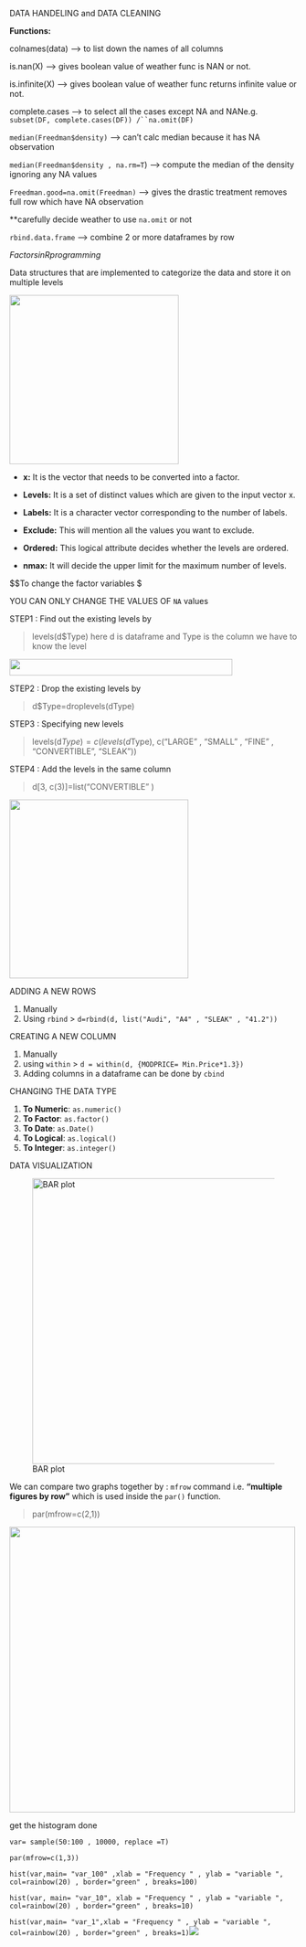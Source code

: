 DATA HANDELING and DATA CLEANING

**Functions:**

colnames(data) –\> to list down the names of all columns

is.nan(X) –\> gives boolean value of weather func is NAN or not.

is.infinite(X) –\> gives boolean value of weather func returns infinite value or not.

complete.cases –\> to select all the cases except NA and NANe.g. ``` subset(DF, complete.cases(DF)) /``na.omit(DF) ```

`median(Freedman$density)` –\> can't calc median because it has NA observation

`median(Freedman$density , na.rm=T`) –\> compute the median of the density ignoring any NA values

`Freedman.good=na.omit(Freedman)` –\> gives the drastic treatment removes full row which have NA observation

\*\*carefully decide weather to use `na.omit` or not

`rbind.data.frame` –\> combine 2 or more dataframes by row

$Factors in R programming$

Data structures that are implemented to categorize the data and store it on multiple levels

![](images/clipboard-393771053.png){width="296"}

-   **x:** It is the vector that needs to be converted into a factor.

-   **Levels:** It is a set of distinct values which are given to the input vector x.

-   **Labels:** It is a character vector corresponding to the number of labels.

-   **Exclude:** This will mention all the values you want to exclude.

-   **Ordered:** This logical attribute decides whether the levels are ordered.

-   **nmax:** It will decide the upper limit for the maximum number of levels.

\$\$To change the factor variables \$

YOU CAN ONLY CHANGE THE VALUES OF `NA` values

STEP1 : Find out the existing levels by

> levels(d\$Type) here d is dataframe and Type is the column we have to know the level

![](images/clipboard-340848740.png){width="390" height="29"}

STEP2 : Drop the existing levels by

> d\$Type=droplevels(dType)

STEP3 : Specifying new levels

> levels(d$Type) = c(levels(d$Type), c("LARGE" , "SMALL" , "FINE" , "CONVERTIBLE", "SLEAK"))

STEP4 : Add the levels in the same column

> d[3, c(3)]=list("CONVERTIBLE" )

![](images/clipboard-2996557128.png){width="313"}

ADDING A NEW ROWS

1.  Manually
2.  Using `rbind` \> `d=rbind(d, list("Audi", "A4" , "SLEAK" , "41.2"))`

CREATING A NEW COLUMN

1.  Manually
2.  using `within` \> `d = within(d, {MODPRICE= Min.Price*1.3})`
3.  Adding columns in a dataframe can be done by `cbind`

CHANGING THE DATA TYPE

1.  **To Numeric**: `as.numeric()`
2.  **To Factor**: `as.factor()`
3.  **To Date**: `as.Date()`
4.  **To Logical**: `as.logical()`
5.  **To Integer**: `as.integer()`

DATA VISUALIZATION

![BAR plot](images/Rplot.png){width="500"}

We can compare two graphs together by : `mfrow` command i.e. **"multiple figures by row"** which is used inside the `par()` function.

> par(mfrow=c(2,1))

![](images/Rplot01.png){width="500"}

get the histogram done

`var= sample(50:100 , 10000, replace =T)`

`par(mfrow=c(1,3))`

`hist(var,main= "var_100" ,xlab = "Frequency " , ylab = "variable ", col=rainbow(20) , border="green" , breaks=100)`

`hist(var, main= "var_10", xlab = "Frequency " , ylab = "variable ", col=rainbow(20) , border="green" , breaks=10)`

`hist(var,main= "var_1",xlab = "Frequency " , ylab = "variable ", col=rainbow(20) , border="green" , breaks=1)`![](images/Rplot03.png)
